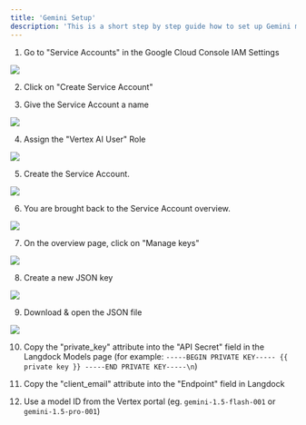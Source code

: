 ```yaml
---
title: 'Gemini Setup'
description: 'This is a short step by step guide how to set up Gemini models through Google Vertex.'
---
```




1. Go to "Service Accounts" in the Google Cloud Console IAM Settings

<img src="/images/vertex-1.png"/>

2. Click on "Create Service Account"

3. Give the Service Account a name

<img src="/images/vertex-3.png"/>


4. Assign the "Vertex AI User" Role

<img src="/images/vertex-4.png"/>

5. Create the Service Account.

<img src="/images/vertex-5.png"/>

6. You are brought back to the Service Account overview.

<img src="/images/vertex-6.png"/>


7. On the overview page, click on "Manage keys"

<img src="/images/vertex-7.png"/>


8. Create a new JSON key

<img src="/images/vertex-8.png"/>


9. Download & open the JSON file

<img src="/images/vertex-9.png"/>

10. Copy the "private_key" attribute into the "API Secret" field in the Langdock Models page (for example: `-----BEGIN PRIVATE KEY----- {{ private key }} -----END PRIVATE KEY-----\n`)

11. Copy the "client_email" attribute into the "Endpoint" field in Langdock

12. Use a model ID from the Vertex portal (eg. `gemini-1.5-flash-001` or `gemini-1.5-pro-001`)
